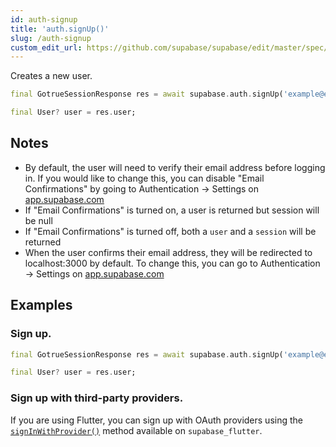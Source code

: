 ```yaml
---
id: auth-signup
title: 'auth.signUp()'
slug: /auth-signup
custom_edit_url: https://github.com/supabase/supabase/edit/master/spec/supabase_dart_v1_legacy.yml
---
```



Creates a new user.

```dart
final GotrueSessionResponse res = await supabase.auth.signUp('example@email.com', 'example-password');

final User? user = res.user;
```

## Notes

- By default, the user will need to verify their email address before logging in. If you would like to change this, you can disable "Email Confirmations" by going to Authentication -> Settings on [app.supabase.com](https://app.supabase.com)
- If "Email Confirmations" is turned on, a user is returned but session will be null
- If "Email Confirmations" is turned off, both a `user` and a `session` will be returned
- When the user confirms their email address, they will be redirected to localhost:3000 by default. To change this, you can go to Authentication -> Settings on [app.supabase.com](https://app.supabase.com)

## Examples

### Sign up.

```dart
final GotrueSessionResponse res = await supabase.auth.signUp('example@email.com', 'example-password');

final User? user = res.user;
```

### Sign up with third-party providers.

If you are using Flutter, you can sign up with OAuth providers using the [`signInWithProvider()`](/docs/reference/dart/auth-signinwithprovider) method available on `supabase_flutter`.
